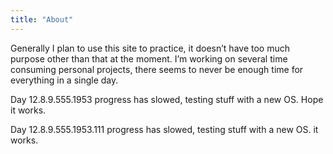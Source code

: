 ```yaml
---
title: "About"
---
```


Generally I plan to use this site to practice, it doesn't have too much purpose other than that at the moment. I'm working on several time consuming personal projects, there seems to never be enough time for everything in a single day.

Day 12.8.9.555.1953 progress has slowed, testing stuff with a new OS. Hope it works. 

Day 12.8.9.555.1953.111 progress has slowed, testing stuff with a new OS. it works. 
